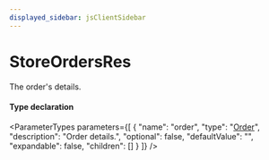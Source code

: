 ```yaml
---
displayed_sidebar: jsClientSidebar
---
```



# StoreOrdersRes

The order's details.

#### Type declaration

<ParameterTypes parameters={[
  {
    "name": "order",
    "type": "[Order](../classes/internal.Order.mdx)",
    "description": "Order details.",
    "optional": false,
    "defaultValue": "",
    "expandable": false,
    "children": []
  }
]} />
